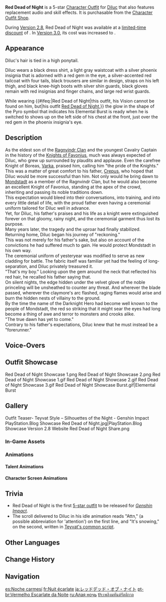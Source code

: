 {{Outfit Infobox
|id           = 201601
|image        = <gallery>
Character Diluc Red Dead of Night Full Wish.png|Wish
Outfit Red Dead of Night Game.png|In-Game
</gallery>
|character    = Diluc
|type         = Themed
|quality      = 5
|description  = One of the outfits Diluc wears during covert actions, it resembles a flame dancing in the shadows.<br />The crimson red traces it leave behind at the edges of the enemy's vision will scar their nightmares forever.
|obtain       = [[Character Outfit Shop]]
}}
'''Red Dead of Night''' is a 5-star [[Character Outfit]] for [[Diluc]] that also features replacement audio and skill effects. It is purchasable from the [[Character Outfit Shop]].

During [[Version 2.8]], Red Dead of Night was available at a [[Red Dead of Night Discount|limited-time discount]] of {{Item|Genesis Crystal|30|x=1980}}. In [[Version 3.0]], its cost was increased to {{Item|Genesis Crystal|30|x=2480}}.

==Appearance==
<!-- Keep appearance section short and concise. Limit to 1-2 paragraphs (preferably 1 paragraph) with 3-4 sentences each. -->
Diluc's hair is tied in a high ponytail.

Diluc wears a black dress shirt, a light gray waistcoat with a silver phoenix insignia that is adorned with a red gem in the eye, a silver-accented red tailcoat with four tails, black trousers are similar in design, straps on his left thigh, and black knee-high boots with silver shin guards, black gloves remain with red insignias and finger chains, and large red wrist guards.

<!-- this section is transcluded in multiple places unrelated to her outfit, so please take care with the wording --><section begin="Projection of Elemental Symbol" />While wearing {{#ifeq:{{PAGENAME}}|Red Dead of Night|this outfit, his Vision cannot be found on him, but|his outfit [[Red Dead of Night]],}} the glow in the shape of the Pyro symbol that indicates his Elemental Burst is ready when he is switched to shows up on the left side of his chest at the front, just over the red gem in the phoenix insignia's eye.<section end="Projection of Elemental Symbol" />

==Description==
As the eldest son of the [[Ragnvindr Family|Ragnvindr Clan]] and the youngest Cavalry Captain in the history of the [[Knights of Favonius]], much was always expected of Diluc, who grew up surrounded by plaudits and applause. Even the carefree Knight of Boreas, [[Varka]], praised him, calling him "the pride of the Knights."<br />
This was a matter of great comfort to his father, [[Crepus]], who hoped that Diluc would be more successful than him. Not only would he bring dawn to [[Mondstadt]] as a member of the Ragnvindr Clan, but he would also become an excellent Knight of Favonius, standing at the apex of the crowd, inheriting and passing its noble traditions down.<br />
This expectation would bleed into their conversations, into training, and into every little detail of life, with the proud father even having a ceremonial uniform tailored for Diluc well in advance.<br />
Yet, for Diluc, his father's praises and his life as a knight were extinguished forever on that gloomy, rainy night, and the ceremonial garment thus lost its purpose.<br />
Many years later, the tragedy and the uproar had finally stabilized. Returning home, Diluc began his journey of "reckoning."<br />
This was not merely for his father's sake, but also on account of the convictions he had suffered much to gain. He would protect Mondstadt in his own way.<br />
The ceremonial uniform of yesteryear was modified to serve as new cladding for battle. The fabric itself was familiar yet had the feeling of long-separation, and Diluc privately treasured it.<br />
"That's my boy." Looking upon the gem around the neck that reflected his red hair, he recalled his father saying that.<br />
On silent nights, the edge hidden under the velvet glove of the noble princeling will be unsheathed to counter any threat. And wherever the blade passed, wherever the claymore's arc flashed, raging flames would arise and burn the hidden nests of villainy to the ground.<br />
By the time the name of the Darknight Hero had become well known to the people of Mondstadt, the red so striking that it might sear the eyes had long become a thing of awe and terror to monsters and crooks alike.<br />
"The true dawn has yet to come."<br />
Contrary to his father's expectations, Diluc knew that he must instead be a "forerunner."

==Voice-Overs==
{{VO/Outfit
<!--                  Switch 1                  -->
|switch_01_tx_en   = Aha... This outfit reminds me of different times.
|switch_01_tx_zh   = 这身衣服…让人有些怀念。
|switch_01_rm_zh   = Zhè shēn yīfú... ràngrén yǒu xiē huáiniàn.
|switch_01_tl_zh   = These garments... make me a little nostalgic.
|switch_01_tx_ja   = この衣装は、すこし懐かしいな。
|switch_01_rm_ja   = Kono ishou wa, sukoshi natsukashii na.
|switch_01_tl_ja   = These garments, make me a little nostalgic.
|switch_01_tx_ko   = 이 옷은 어쩐지, 추억에 빠져들게 하는 걸
|switch_01_rm_ko   = I oseun eojjeonji, chueoge ppajyeodeulge haneun geol.

|switch_01_tl_ko   = This outfit, somehow makes me nostalgic.

<!--                  Switch 2                  -->
|switch_02_tx_en   = Well then, let's go and root out the danger lurking in the shadows.
|switch_02_tx_zh   = 走吧，铲除潜在的威胁。
|switch_02_rm_zh   = Zǒu ba, chǎnchú qiǎnzài de wēixié.
|switch_02_tl_zh   = Let's go and uproot the lurking dangers.
|switch_02_tx_ja   = 行こう、潜在的脅威を排除しに。
|switch_02_rm_ja   = Ikou, senzai-teki kyoui wo haijo shi ni.
|switch_02_tl_ja   = Let's go and eliminate potential threats.
|switch_02_tx_ko   = 가자, 잠재된 위협을 전부 제거하러
|switch_02_rm_ko   = Gaja, jamjaedoen wihyeobeul jeonbu jegeohareo
|switch_02_tl_ko   = Let's go, to eliminate all of dormant danger.

<!--                  Switch 3                  -->
|switch_03_tx_en   = Time to ruffle a few feathers.
|switch_03_tx_zh   = 解决麻烦的时候到了。
|switch_03_rm_zh   = Jiějué máfan de shíhòu dàole.
|switch_03_tl_zh   = The time to go and deal with trouble has arrived.
|switch_03_tx_ja   = トラブルを解決する時が来た。
|switch_03_rm_ja   = Toraburu wo kaiketsu suru toki ga kita.
|switch_03_tl_ja   = The time to resolve troubles has come.
|switch_03_tx_ko   = 골칫거리를 해결할 시간이 됐어
|switch_03_rm_ko   = Golchitkkeorireul haegyeolhal sigani dwaesseo
|switch_03_tl_ko   = Time to solve troubles.

<!--                  Story 1                  -->
<!--        Original        -->
|s_01_og_file      = VO {lang}{char} Chat - Relax.ogg

|s_01_og_title_en  = Chat: Relax
|s_01_og_tx_en     = Guess we can rest a bit.

|s_01_og_title_zhs = 闲聊・放松
|s_01_og_title_zht = 閒聊・放鬆
|s_01_og_tx_zhs    = 偶尔悠闲一下，也不错。
|s_01_og_tx_zht    = 偶爾悠閒一下，也不錯。
|s_01_og_rm_zh     = Ǒu'ěr yōuxián yīxià, yě bùcuò.
|s_01_og_tl_zh     = It's good to take a leisurely break from time to time.

|s_01_og_title_ja  = 世間話・リラックス
|s_01_og_tx_ja     = たまにはノンビリするのも悪くないな。
|s_01_og_rm_ja     = Tama ni wa nonbiri suru no mo warukunai na.
|s_01_og_tl_ja     = It's not bad to take it easy once in a while.

|s_01_og_title_ko  = 잡담・휴식
|s_01_og_tx_ko     = 가끔 여유를 부리는 것도 괜찮지
|s_01_og_rm_ko     = Gakkeum yeoyureul burineun geot'to gwaenchanchi
|s_01_og_tl_ko     = It's good to take a leisurely break from time to time.

<!--        New        -->
|s_01_rp_file      = VO {lang}{char} Red Dead of Night Chat - Preparation.ogg

|s_01_rp_title_en  = Chat: Preparation
|s_01_rp_tx_en     = We should prepare while we can, then make a preemptive strike against the enemy.

|s_01_rp_title_zhs = 闲聊・准备
|s_01_rp_title_zht = 閒聊・準備
|s_01_rp_tx_zhs    = 提前做好准备，先于对方进攻吧。
|s_01_rp_tx_zht    = 提前做好準備，先於對方進攻吧。
|s_01_rp_rm_zh     = Tíqián zuòhǎi zhǔnbèi, xiān yú duìfāng jìn'gōng ba.
|s_01_rp_tl_zh     = Let's make our preparations in advance, and make the first strike on the enemy.

|s_01_rp_title_ja  = 世間話・準備
|s_01_rp_tx_ja     = 事前に準備をし、先んじて攻撃をしかけるべきだ。
|s_01_rp_rm_ja     = Jizen ni junbi wo shi, sakinjite kougeki wo shikakerubeki da.
|s_01_rp_tl_ja     = We should make our preparations in advance, and make the first strike.

|s_01_rp_title_ko  = 잡담・준비
|s_01_rp_tx_ko     = 미리 준비해서 상대보다 먼저 공격하자고
|s_01_rp_rm_ko     = Miri junbihaeseo sangdaeboda meonjeo gonggyeokajago
|s_01_rp_tl_ko     = Make our preparations in advance, and make the first strike on the enemy.

<!--                  Story 2                  -->
<!--        Original        -->
|s_02_og_file      = VO {lang}{char} Chat - Knights of Favonius.ogg

|s_02_og_title_en  = Chat: Knights of Favonius
|s_02_og_tx_en     = You should really bring the Knights of Favonius with you next time.

|s_02_og_title_zhs = 闲聊・骑士团
|s_02_og_title_zht = 閒聊・騎士團
|s_02_og_tx_zhs    = 应该换骑士团的那些家伙来陪你。
|s_02_og_tx_zht    = 應該換騎士團的那些家伙來陪{{MC|你|妳}}。
|s_02_og_rm_zh     = Yīnggāi huàn Qíshì-tuán dì nàxiē jiāhuo lái péi nǐ.
|s_02_og_tl_zh     = [You] should one of the fellows from the Knights accompany you instead.

|s_02_og_title_ja  = 世間話・騎士団
|s_02_og_tx_ja     = 騎士団のやつらに相手をさせるべきだな。
|s_02_og_rm_ja     = Kishi-dan no yatsura ni aite wo saserubeki da na.
|s_02_og_tl_ja     = You should make those guys from the Knights keep you company.

|s_02_og_title_ko  = 잡담・기사단
|s_02_og_tx_ko     = 기사단 녀석들에게 같이 있어 달라고 해
|s_02_og_rm_ko     = Gisa-dan nyeoseokdeurege gachi isseo dallago hae
|s_02_og_tl_ko     = Ask to Knight guys to stay with you

<!--        New        -->
|s_02_rp_file      = VO {lang}{char} Red Dead of Night Chat - Planning.ogg

|s_02_rp_title_en  = Chat: Planning
|s_02_rp_tx_en     = Let's take a moment to rest and plan our next move.

|s_02_rp_title_zhs = 闲聊・计划
|s_02_rp_title_zht = 閒聊・計畫
|s_02_rp_tx_zhs    = 休息时，也可以思考接下来的计划。
|s_02_rp_tx_zht    = 休息時，也可以思考接下來的計畫。
|s_02_rp_rm_zhs    = Xiūxi shí, yě kěyǐ sīkǎo jiēxiàlái de jìhuà.
|s_02_rp_rm_zht    = Xiūxí shí, yě kéyǐ sīkǎo jiēxiàlái de jìhuà.
|s_02_rp_tl_zh     = While resting, we can also contemplate our next plan.

|s_02_rp_title_ja  = 世間話・計画
|s_02_rp_tx_ja     = 休息時に、次の計画を練ろう。
|s_02_rp_rm_ja     = Kyuusoku-ji ni, tsugi no keikaku wo nerou.
|s_02_rp_tl_ja     = While we rest, we can work out our next plan.

|s_02_rp_title_ko  = 잡담・계획
|s_02_rp_tx_ko     = 휴식을 취할 때 앞으로의 계획을 고민해 볼 수 있어
|s_02_rp_rm_ko     = Hyusigeul chwihal ttae apeuro-ui gyehoegeul gominhae bol su isseo
|s_02_rp_tl_ko     = While resting, we can also contemplate our next plan.

<!--                  Story 3                  -->
<!--        Original        -->
|s_03_og_file      = VO {lang}{char} Chat - Wine Guild.ogg

|s_03_og_title_en  = Chat: Wine Guild
|s_03_og_tx_en     = I still have a lot to do at the Guild. How about you take a rest while I go back?

|s_03_og_title_zhs = 闲聊・行会
|s_03_og_title_zht = 閒聊・行會
|s_03_og_tx_zhs    = 行会里还有很多事，你要么在这休息，我回去看看。
|s_03_og_tx_zht    = 行會裡還有很多事，{{MC|你|妳}}在這休息，我回去看看。
|s_03_og_rm_zhs    = Hánghuì lǐ hái yǒu hěnduō shì, nǐ yàome zài zhè xiūxi, wǒ huíqù kànkàn.
|s_03_og_rm_zht    = Hánghuì lǐ hái yǒu hěnduō shì, nǐ yàome zài zhè xiūxí, wǒ huíqù kànkàn.
|s_03_og_tl_zh     = There are still many matters within the Guild. How about you rest here, I'll go back to have a look.

|s_03_og_title_ja  = 世間話・仕事
|s_03_og_tx_ja     = 組合会には、まだ仕事が残っているんだ。君は休むといい。僕は仕事に戻ろう。
|s_03_og_rm_ja     = Girudo ni wa, mada shigoto ga nokotte iru nda. Kimi wa yasumu to ii. Boku wa shigoto ni modorou.
|s_03_og_tl_ja     = There is still work left at the Guild. You should rest. I'll head back to work.

|s_03_og_title_ko  = 잡담・협회
|s_03_og_tx_ko     = 협회에 할 일이 많으니까 자넨 여기서 쉬어. 난 돌아가 볼게
|s_03_og_rm_ko     = Hyeopoee hal iri maneunikka janen yeogiseo swieo. Nan doraga bolkke
|s_03_og_tl_ko     = There are many works within the Association, you rest here. I'll go back.

<!--        New        -->
|s_03_rp_file      = VO {lang}{char} Red Dead of Night Chat - Warning.ogg

|s_03_rp_title_en  = Chat: Warning
|s_03_rp_tx_en     = Every course of action has its risks. Be careful.

|s_03_rp_title_zhs = 闲聊・提醒
|s_03_rp_title_zht = 閒聊・提醒
|s_03_rp_tx_zhs    = 任何行动难免都有风险，你要多加小心。
|s_03_rp_tx_zht    = 任何行動難免都有風險，{{MC|你|妳}}要多加小心。
|s_03_rp_rm_zh     = Rènhé xíngdòng nánmiǎn dōuyǒu fēngxiǎn, nǐ yào duōjiā xiǎoxīn.
|s_03_rp_tl_zh     = There is a risk involved in any course of action. You should be extra careful.

|s_03_rp_title_ja  = 世間話・注意
|s_03_rp_tx_ja     = 如何なる行動にもリスクはつきものだ。君も気を付けたほうがいい。
|s_03_rp_rm_ja     = Ikanaru koudou ni mo risuku wa tsukimono da. Kimi mo ki wo tsuketa hou ga ii.
|s_03_rp_tl_ja     = Risk comes with any course of action. You should be careful too.

|s_03_rp_title_ko  = 잡담・당부
|s_03_rp_tx_ko     = 모든 행동에는 위험이 뒤따르는 법. 반드시 조심해야 해
|s_03_rp_rm_ko     = Modeun haengdong-eneun wiheomi dwittareuneun beop. Bandeusi josimhaeya hae
|s_03_rp_tl_ko     = There is a risk involved in any course of action. You should be careful.

<!--                  Combat 1                  -->
<!--        Original        -->
|c_01_og_file      = VO {lang}{char} Elemental Skill 1 01.ogg
|c_01_og_title_en  = Elemental Skill: I
|c_01_og_tx_en     = Hmph.

|c_01_og_title_zhs = 元素战技・其一
|c_01_og_title_zht = 元素戰技・其一
|c_01_og_tx_zhs    = 呵。
|c_01_og_tx_zht    = 呵。
|c_01_og_rm_zhs    = He.
|c_01_og_rm_zht    = He.
|c_01_og_tl_zh     = Huh.

|c_01_og_title_ja  = 元素スキル・1
|c_01_og_tx_ja     = フン。
|c_01_og_rm_ja     = Fun.
|c_01_og_tl_ja     = Hmph.

|c_01_og_title_ko  = 원소전투 스킬・첫 번째
|c_01_og_tx_ko     = 흠
|c_01_og_rm_ko     = Heum
|c_01_og_tl_ko     = Hmm.

<!--        New        -->
|c_01_rp_file      = VO {lang}{char} Red Dead of Night Elemental Skill 1 01.ogg
|c_01_rp_tx_en     = Huh!

|c_01_rp_tx_zhs    = 呵。
|c_01_rp_tx_zht    = 呵。
|c_01_rp_rm_zh     = He.
|c_01_rp_tl_zh     = Huh.

|c_01_rp_tx_ja     = ふっ！
|c_01_rp_rm_ja     = Fu'!
|c_01_rp_tl_ja     = 

|c_01_rp_tx_ko     = 하앗!
|c_01_rp_rm_ko     = 
|c_01_rp_tl_ko     = 

<!--                  Combat 2                  -->
<!--        Original        -->
|c_02_og_file      = VO {lang}{char} Elemental Skill 1 02.ogg
|c_02_og_title_en  = Elemental Skill: II
|c_02_og_tx_en     = Hah!

|c_02_og_title_zhs = 元素战技・其二
|c_02_og_title_zht = 元素戰技・其二
|c_02_og_tx_zhs    = 哈。
|c_02_og_tx_zht    = 哈。
|c_02_og_rm_zh     = Ha.
|c_02_og_tl_zh     = Ha.

|c_02_og_title_ja  = 元素スキル・2
|c_02_og_tx_ja     = はっ！
|c_02_og_rm_ja     = Ha'!
|c_02_og_tl_ja     = Hah!

|c_02_og_title_ko  = 원소전투 스킬・두 번째
|c_02_og_tx_ko     = 핫
|c_02_og_rm_ko     = Hat
|c_02_og_tl_ko     = Haat.

<!--        New        -->
|c_02_rp_file      = VO {lang}{char} Red Dead of Night Elemental Skill 1 02.ogg
|c_02_rp_tx_en     = Hyah!

|c_02_rp_tx_zhs    = 哈。
|c_02_rp_tx_zht    = 哈。
|c_02_rp_rm_zh     = Ha.
|c_02_rp_tl_zh     = Ha.

|c_02_rp_tx_ja     = はぁっ！
|c_02_rp_rm_ja     = Haa'!
|c_02_rp_tl_ja     = Haat!

|c_02_rp_tx_ko     = 하
|c_02_rp_rm_ko     = Ha
|c_02_rp_tl_ko     = Ha.

<!--                  Combat 3                  -->
<!--        Original        -->
|c_03_og_file      = VO {lang}{char} Elemental Skill 1 03.ogg
|c_03_og_title_en  = Elemental Skill: III
|c_03_og_tx_en     = Haah!——

|c_03_og_title_zhs = 元素战技・其三
|c_03_og_title_zht = 元素戰技・其三
|c_03_og_tx_zhs    = 哈！——
|c_03_og_tx_zht    = 哈——！
|c_03_og_rm_zhs    = Ha!{{lmdash}}
|c_03_og_rm_zht    = Ha{{lmdash}}!
|c_03_og_tl_zhs    = Ha!—
|c_03_og_tl_zht    = Hah—!

|c_03_og_title_ja  = 元素スキル・3
|c_03_og_tx_ja     = はあー！
|c_03_og_rm_ja     = Haaa!
|c_03_og_tl_ja     = Haah!

|c_03_og_title_ko  = 원소전투 스킬・세 번째
|c_03_og_tx_ko     = 찻!——
|c_03_og_rm_ko     = Chat!{{lmdash}}
|c_03_og_tl_ko     = Chuh!—

<!--        New        -->
|c_03_rp_file      = VO {lang}{char} Red Dead of Night Elemental Skill 1 03.ogg
|c_03_rp_tx_en     = Haah!—

|c_03_rp_tx_zhs    = 哈！——
|c_03_rp_tx_zht    = 哈！——
|c_03_rp_rm_zh     = Ha!{{lmdash}}
|c_03_rp_tl_zh     = Ha!—

|c_03_rp_tx_ja     = てあっ！
|c_03_rp_rm_ja     = Tea'!
|c_03_rp_tl_ja     = Tyah!

|c_03_rp_tx_ko     = 촤앗!——
|c_03_rp_rm_ko     = 
|c_03_rp_tl_ko     = 

<!--                  Combat 4                  -->
<!--        Original        -->
|c_04_og_file      = VO {lang}{char} Elemental Burst 01.ogg
|c_04_og_title_en  = Elemental Burst: I
|c_04_og_tx_en     = Your verdict is...!

|c_04_og_title_zhs = 元素爆发・其一
|c_04_og_title_zht = 元素爆發・其一
|c_04_og_tx_zhs    = 在此——宣判！
|c_04_og_tx_zht    = 在此——宣判！
|c_04_og_rm_zh     = Zàicǐ{{lmdash}} xuānpàn!
|c_04_og_tl_zh     = Right here— judgement!

|c_04_og_title_ja  = 元素爆発・1
|c_04_og_tx_ja     = 判決を、下す！
|c_04_og_rm_ja     = Hanketsu wo, kudasu!
|c_04_og_tl_ja     = Decide the verdict!

|c_04_og_title_ko  = 원소폭발・첫 번째
|c_04_og_tx_ko     = 지금——선고한다!
|c_04_og_rm_ko     = Jigeum{{lmdash}} seongohanda!
|c_04_og_tl_ko     = Sentence— right here!

<!--        New        -->
|c_04_rp_file      = VO {lang}{char} Red Dead of Night Elemental Burst 01.ogg
|c_04_rp_tx_en     = Flames, purge!

|c_04_rp_tx_zhs    = 在此——清算！
|c_04_rp_tx_zht    = 在此——清算！
|c_04_rp_rm_zh     = Zài cǐ{{lmdash}} qīngsuàn!
|c_04_rp_tl_zh     = Right here— settle!

|c_04_rp_tx_ja     = 今ここに——清算す！
|c_04_rp_rm_ja     = Ima koko ni{{lmdash}} seisan su!
|c_04_rp_tl_ja     = Here and now— settle!

|c_04_rp_tx_ko     = 이곳에서——청산한다!
|c_04_rp_rm_ko     = Igoseseo{{lmdash}} cheongsanhanda!
|c_04_rp_tl_ko     = Clean off{{verify}}— right here!

<!--                  Combat 5                  -->
<!--        Original        -->
|c_05_og_file      = VO {lang}{char} Elemental Burst 02.ogg
|c_05_og_title_en  = Elemental Burst: II
|c_05_og_tx_en     = Burn!

|c_05_og_title_zhs = 元素爆发・其二
|c_05_og_title_zht = 元素爆發・其二
|c_05_og_tx_zhs    = 火焰——烧尽。
|c_05_og_tx_zht    = 火焰——燒盡。
|c_05_og_rm_zh     = Huǒyàn{{lmdash}} shāojìn.
|c_05_og_tl_zh     = Flames— burn completely.

|c_05_og_title_ja  = 元素爆発・2
|c_05_og_tx_ja     = 火炎よ、燃やし尽くせ。
|c_05_og_rm_ja     = Ka'en yo, moyashi-tsukuse.
|c_05_og_tl_ja     = Flames, burn them all.

|c_05_og_title_ko  = 원소폭발・두 번째
|c_05_og_tx_ko     = 불꽃이여——타올라라
|c_05_og_rm_ko     = Bulkkochiyeo{{lmdash}} taollara
|c_05_og_tl_ko     = Flame— flame on.

<!--        New        -->
|c_05_rp_file      = VO {lang}{char} Red Dead of Night Elemental Burst 02.ogg
|c_05_rp_tx_en     = Lay waste to the wicked!

|c_05_rp_tx_zhs    = 烈焰——燃毁！
|c_05_rp_tx_zht    = 烈焰——燃毀！
|c_05_rp_rm_zh     = Lièyàn{{lmdash}} ránhuǐ!
|c_05_rp_tl_zh     = Raging flames— burn to destruction!

|c_05_rp_tx_ja     = 烈炎——一切を焼尽せよ！
|c_05_rp_rm_ja     = Retsuen{{lmdash}} issai wo shoujin seyo!
|c_05_rp_tl_ja     = Raging flames— burn it all!

|c_05_rp_tx_ko     = 화염이여——불살라라!
|c_05_rp_rm_ko     = Hwayeomiyeo{{lmdash}} bulsallara!
|c_05_rp_tl_ko     = Flame— burn them all!

<!--                  Combat 6                  -->
<!--        Original        -->
|c_06_og_file      = VO {lang}{char} Elemental Burst 03.ogg
|c_06_og_title_en  = Elemental Burst: III
|c_06_og_tx_en     = Time for — retribution!

|c_06_og_title_zhs = 元素爆发・其三
|c_06_og_title_zht = 元素爆發・其三
|c_06_og_tx_zhs    = 审判——喝啊！
|c_06_og_tx_zht    = 審判——喝啊！
|c_06_og_rm_zh     = Shěnpàn{{lmdash}} hè'a!
|c_06_og_tl_zh     = [Your] trial— hyah!

|c_06_og_title_ja  = 元素爆発・3
|c_06_og_tx_ja     = 裁きを、受けよ！
|c_06_og_rm_ja     = Sabaki wo, ukeyo!
|c_06_og_tl_ja     = Take your judgment!

|c_06_og_title_ko  = 원소폭발・세 번째
|c_06_og_tx_ko     = 심판한다!
|c_06_og_rm_ko     = Simpanhanda!
|c_06_og_tl_ko     = Judgment!

<!--        New        -->
|c_06_rp_file      = VO {lang}{char} Red Dead of Night Elemental Burst 03.ogg
|c_06_rp_tx_en     = Dawn, break forth!

|c_06_rp_tx_zhs    = 破晓——将至！
|c_06_rp_tx_zht    = 破曉——將至！
|c_06_rp_rm_zh     = Pòxiǎo{{lmdash}} jiāng zhì!
|c_06_rp_tl_zh     = The break of dawn— is nigh!

|c_06_rp_tx_ja     = 暁よ——ここに！
|c_06_rp_rm_ja     = Akatsuki yo{{lmdash}} koko ni!
|c_06_rp_tl_ja     = Dawn— is here!

|c_06_rp_tx_ko     = 여명이여——강림하라!
|c_06_rp_rm_ko     = Yeomyeong'iyeo{{lmdash}} gangnimhara!
|c_06_rp_tl_ko     = Dawn— advent!
}}

==Outfit Showcase==
<gallery>
Red Dead of Night Showcase 1.png
Red Dead of Night Showcase 2.png
Red Dead of Night Showcase 1.gif
Red Dead of Night Showcase 2.gif
Red Dead of Night Showcase 3.gif
Red Dead of Night Showcase Burst.gif|Elemental Burst
</gallery>

==Gallery==
<gallery>
Outfit Teaser- Teyvat Style – Silhouettes of the Night - Genshin Impact
PlayStation.Blog Showcase Red Dead of Night.jpg|PlayStation.Blog Showcase
Version 2.8 Website Red Dead of Night Share.png
</gallery>
<!--
Outfit Teaser- Teyvat Style – Swirling Hues - Genshin Impact
Outfit Red Dead of Night Portrait.png|Portrait
-->
===In-Game Assets===
{{Assets/Outfit|Red Dead of Night|nomain=1}}

===Animations===
====Talent Animations====
{{Preview
|file1=Searing Onslaught Preview Red Dead of Night
|file2=Dawn Preview Red Dead of Night
}}

====Character Screen Animations====
{{Preview/CharacterAnimations|Red Dead of Night|nocaption=1}}

== Trivia ==
* Red Dead of Night is the first [[:Category:5-Star Outfits|5-star outfit]] to be released for ''[[Genshin Impact]]''.
* The scroll delivered to Diluc in his idle animation reads "Attn," (a possible abbreviation for 'attention') on the first line, and "It's snowing," on the second, written in [[Teyvat Language|Teyvat's common script]].

==Other Languages==
{{Other Languages
|en      = Red Dead of Night
|zhs     = 殷红终夜
|zhs_rm  = Yānhóng Zhōngyè
|zht     = 殷紅終夜
|zht_rm  = Yānhóng Zhōngyè
|zh_tl   = Dark-Red Night before Dawn
|zh_note = {{zh|终夜|lit=the conclusion of night}} is a literary term for the darkest hour before dawn.
|ja      = レッドデッド・オブ・ナイト
|ja_rm   = Reddo Deddo obu Naito
|ja_tl   = Red Dead of Night
|ko      = {{tt|진홍|眞紅}}빛 {{tt|종야|終夜}}
|ko_rm   = Jinghongbit Jong'ya
|ko_tl   = Crimson-Light All Night
|es      = Noche carmesí
|es_tl   = Crimson Night
|fr      = Nuit écarlate
|fr_tl   = Scarlet Night
|ru      = Алая ночь
|ru_tl   = Scarlet Night
|th      = เพลิงมหันต์รัตติกาล
|th_rm   = Phloeng Ma-han Rat-ti-kan
|th_tl   = Great Flame of Nighttime
|vi      = Màn Đêm Đỏ Thẫm
|vi_tl   = Crimson Night
|de      = Blutrote Nacht
|de_tl   = Blood Red Night
|id      = Red Dead of Night
|pt      = Vermelho Escarlate da Noite
|pt_tl   = Scarlet Red of the Night
|tr      = Kırmızı Gecenin Karanlığı
|tr_tl   = 
|it      = Cuore della notte rosso
|it_tl   = Red Heart of Night
}}

==Change History==
{{Change History|2.8}}

==Navigation==
{{Dressing Room Navbox|type=outfit}}

[[es:Noche carmesí]]
[[fr:Nuit écarlate]]
[[ja:レッドデッド・オブ・ナイト]]
[[pt-br:Vermelho Escarlate da Noite]]
[[ru:Алая ночь]]
[[th:เพลิงมหันต์รัตติกาล]]